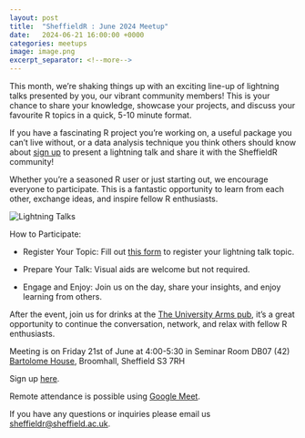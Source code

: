 ```yaml
---
layout: post
title:  "SheffieldR : June 2024 Meetup"
date:   2024-06-21 16:00:00 +0000
categories: meetups
image: image.png
excerpt_separator: <!--more-->
---
```


This month, we're shaking things up with an exciting line-up of lightning talks presented by you, our vibrant community
members! This is your chance to share your knowledge, showcase your projects, and discuss your favourite R topics in a
quick, 5-10 minute format.

If you have a fascinating R project you're working on, a useful package you can't live without, or a data analysis
technique you think others should know about [sign up](https://forms.gle/YSWXarhwUpXZQp2J6) to present a lightning talk
and share it with the SheffieldR community!

Whether you're a seasoned R user or just starting out, we encourage everyone to participate. This is a fantastic
opportunity to learn from each other, exchange ideas, and inspire fellow R enthusiasts.

![](image.png "Lightning Talks")

How to Participate:

- Register Your Topic: Fill out [this form](https://forms.gle/YSWXarhwUpXZQp2J6) to register your lightning talk topic.

- Prepare Your Talk: Visual aids are welcome but not required.

- Engage and Enjoy: Join us on the day, share your insights, and enjoy learning from others.

After the event, join us for drinks at the [The University Arms pub](https://www.openstreetmap.org/way/178278884), it's
a great opportunity to continue the conversation, network, and relax with fellow R enthusiasts.

Meeting is on Friday 21st of June at 4:00-5:30 in Seminar Room DB07 (42) [Bartolome
House](https://www.openstreetmap.org/relation/16555061), Broomhall, Sheffield S3 7RH

Sign up [here](https://www.meetup.com/sheffieldr-sheffield-r-users-group/events/301279273/).

Remote attendance is possible using [Google Meet](http://meet.google.com/gwr-anoz-mas).

If you have any questions or inquiries please email us [sheffieldr\@sheffield.ac.uk](mailto:sheffieldr@sheffield.ac.uk).

<!--more-->
